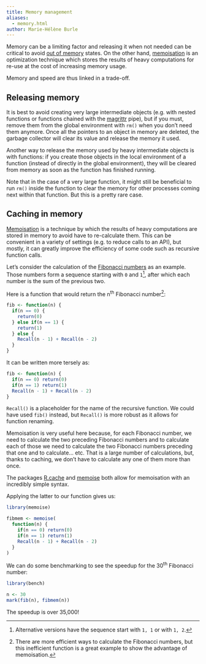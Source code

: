 ```yaml
---
title: Memory management
aliases:
  - memory.html
author: Marie-Hélène Burle
---
```


:::{.def}

Memory can be a limiting factor and releasing it when not needed can be critical to avoid [out of memory](https://en.wikipedia.org/wiki/Out_of_memory) states. On the other hand, [memoisation](https://en.wikipedia.org/wiki/Memoization) is an optimization technique which stores the results of heavy computations for re-use at the cost of increasing memory usage.

Memory and speed are thus linked in a trade-off.

:::

## Releasing memory

It is best to avoid creating very large intermediate objects (e.g. with nested functions or functions chained with the [magrittr](https://cran.r-project.org/web/packages/magrittr/index.html#:~:text=magrittr%3A%20A%20Forward-Pipe%20Operator,of%20right-hand%20side%20expressions.) pipe), but if you must, remove them from the global environment with `rm()` when you don't need them anymore. Once all the pointers to an object in memory are deleted, the garbage collector will clear its value and release the memory it used.

Another way to release the memory used by heavy intermediate objects is with functions: if you create those objects in the local environment of a function (instead of directly in the global environment), they will be cleared from memory as soon as the function has finished running.

Note that in the case of a very large function, it might still be beneficial to run `rm()` inside the function to clear the memory for other processes coming next within that function. But this is a pretty rare case.

## Caching in memory

[Memoisation](https://en.wikipedia.org/wiki/Memoization) is a technique by which the results of heavy computations are stored in memory to avoid have to re-calculate them. This can be convenient in a variety of settings (e.g. to reduce calls to an API), but mostly, it can greatly improve the efficiency of some code such as recursive function calls.

Let's consider the calculation of the [Fibonacci numbers](https://en.wikipedia.org/wiki/Fibonacci_number) as an example. Those numbers form a sequence starting with `0` and `1`[^1], after which each number is the sum of the previous two.

[^1]: Alternative versions have the sequence start with `1, 1` or with `1, 2`.

Here is a function that would return the n^th^ Fibonacci number[^2]:

[^2]: There are more efficient ways to calculate the Fibonacci numbers, but this inefficient function is a great example to show the advantage of memoisation.

```.r
fib <- function(n) {
  if(n == 0) {
    return(0)
  } else if(n == 1) {
    return(1)
  } else {
    Recall(n - 1) + Recall(n - 2)
  }
}
```

It can be written more tersely as:

```r
fib <- function(n) {
  if(n == 0) return(0)
  if(n == 1) return(1)
  Recall(n - 1) + Recall(n - 2)
}
```

:::{.note}

`Recall()` is a placeholder for the name of the recursive function. We could have used `fib()` instead, but `Recall()` is more robust as it allows for function renaming.

:::

Memoisation is very useful here because, for each Fibonacci number, we need to calculate the two preceding Fibonacci numbers and to calculate each of those we need to calculate the two Fibonacci numbers preceding that one and to calculate... etc. That is a large number of calculations, but, thanks to caching, we don't have to calculate any one of them more than once.

The packages [R.cache](https://cran.r-project.org/web/packages/R.cache/index.html) and [memoise](https://cran.r-project.org/web/packages/memoise/index.html) both allow for memoisation with an incredibly simple syntax.

Applying the latter to our function gives us:

```r
library(memoise)

fibmem <- memoise(
  function(n) {
    if(n == 0) return(0)
    if(n == 1) return(1)
    Recall(n - 1) + Recall(n - 2)
  }
)
```

We can do some benchmarking to see the speedup for the 30^th^ Fibonacci number:

```r
library(bench)

n <- 30
mark(fib(n), fibmem(n))
```

The speedup is over 35,000!
